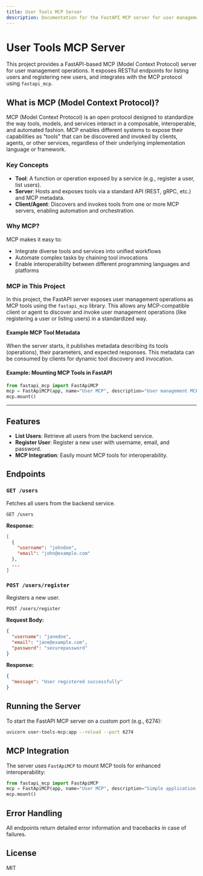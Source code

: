 ```yaml
---
title: User Tools MCP Server
description: Documentation for the FastAPI MCP server for user management
---
```


# User Tools MCP Server

This project provides a FastAPI-based MCP (Model Context Protocol) server for user management operations. It exposes RESTful endpoints for listing users and registering new users, and integrates with the MCP protocol using `fastapi_mcp`.


## What is MCP (Model Context Protocol)?

MCP (Model Context Protocol) is an open protocol designed to standardize the way tools, models, and services interact in a composable, interoperable, and automated fashion. MCP enables different systems to expose their capabilities as "tools" that can be discovered and invoked by clients, agents, or other services, regardless of their underlying implementation language or framework.

### Key Concepts
- **Tool**: A function or operation exposed by a service (e.g., register a user, list users).
- **Server**: Hosts and exposes tools via a standard API (REST, gRPC, etc.) and MCP metadata.
- **Client/Agent**: Discovers and invokes tools from one or more MCP servers, enabling automation and orchestration.

### Why MCP?
MCP makes it easy to:
- Integrate diverse tools and services into unified workflows
- Automate complex tasks by chaining tool invocations
- Enable interoperability between different programming languages and platforms

### MCP in This Project
In this project, the FastAPI server exposes user management operations as MCP tools using the `fastapi_mcp` library. This allows any MCP-compatible client or agent to discover and invoke user management operations (like registering a user or listing users) in a standardized way.

#### Example MCP Tool Metadata
When the server starts, it publishes metadata describing its tools (operations), their parameters, and expected responses. This metadata can be consumed by clients for dynamic tool discovery and invocation.

#### Example: Mounting MCP Tools in FastAPI
```python
from fastapi_mcp import FastApiMCP
mcp = FastApiMCP(app, name="User MCP", description="User management MCP server")
mcp.mount()
```

---

## Features
- **List Users**: Retrieve all users from the backend service.
- **Register User**: Register a new user with username, email, and password.
- **MCP Integration**: Easily mount MCP tools for interoperability.

## Endpoints

### `GET /users`
Fetches all users from the backend service.

```http
GET /users
```

**Response:**
```json
[
  {
    "username": "johndoe",
    "email": "john@example.com"
  },
  ...
]
```

### `POST /users/register`
Registers a new user.

```http
POST /users/register
```

**Request Body:**
```json
{
  "username": "janedoe",
  "email": "jane@example.com",
  "password": "securepassword"
}
```

**Response:**
```json
{
  "message": "User registered successfully"
}
```

## Running the Server

To start the FastAPI MCP server on a custom port (e.g., 6274):

```bash
uvicorn user-tools-mcp:app --reload --port 6274
```

## MCP Integration

The server uses `FastApiMCP` to mount MCP tools for enhanced interoperability:

```python
from fastapi_mcp import FastApiMCP
mcp = FastApiMCP(app, name="User MCP", description="Simple application to calculate BMI")
mcp.mount()
```

## Error Handling
All endpoints return detailed error information and tracebacks in case of failures.

## License
MIT
